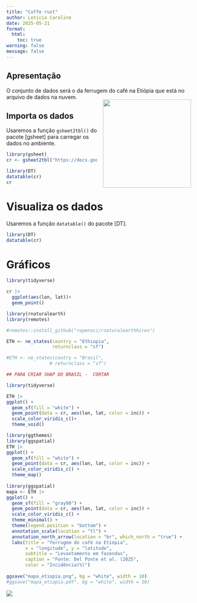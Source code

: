 ```yaml
---
title: "Coffe rust"
author: Letícia Caroline
date: 2025-05-21
format: 
  html:
    toc: true
warning: false
message: false
---
```


## Apresentação

O conjunto de dados será o da ferrugem do café na Etiópia que está no arquivo de dados na nuvem.![](images/café%20etiopia.jpg){style="float: right; margin: 15px" width="233"}

## Importa os dados

Usaremos a função `gsheet2tbl()` do pacote \[gsheet\] para carregar os dados no ambiente.

```r
library(gsheet)
cr <- gsheet2tbl("https://docs.google.com/spreadsheets/d/1bq2N19DcZdtax2fQW9OHSGMR0X2__Z9T/edit?gid=1871397229#gid=1871397229")

library(DT)
datatable(cr)
cr
```

# Visualiza os dados

Usaremos a função `datatable()` do pacote \[DT\].

```r
library(DT)
datatable(cr)
```

# Gráficos

```r
library(tidyverse)

cr |>
  ggplot(aes(lon, lat))+
  geom_point()

library(rnaturalearth)
library(remotes)

#remotes::install_github("ropensci/rnaturalearthhires")

ETH <- ne_states(country = "Ethiopia",
                 returnclass = "sf")

#ETH <- ne_states(coutry = "Brasil",
                # returnclass = "sf")

## PARA CRIAR SHAP DO BRASIL -  CORTAR

library(tidyverse)

ETH |>
ggplot() +
  geom_sf(fill = "white") +
  geom_point(data = cr, aes(lon, lat, color = inc)) +
  scale_color_viridis_c()+
  theme_void()

library(ggthemes)
library(ggspatial)
ETH |>
ggplot() +
  geom_sf(fill = "white") +
  geom_point(data = cr, aes(lon, lat, color = inc)) +
  scale_color_viridis_c() +
  theme_map() 
  
library(ggspatial)
mapa <- ETH |>
ggplot() +
  geom_sf(fill = "gray90") +
  geom_point(data = cr, aes(lon, lat, color = inc)) +
  scale_color_viridis_c() +
  theme_minimal() +
  theme(legend.position = "bottom") +
  annotation_scale(location = "tl") +
  annotation_north_arrow(location = "br", which_north = "true") + 
  labs(title = "ferrugem do café na Etiópia",
       x = "longitude", y = "latitude",
       subtitle = "Levantamento em fazendas", 
       caption = "Fonte: Del Ponte et al. (2025",
       color = "Incidência(%)") 
  
ggsave("mapa_etiopia.png", bg = "white", width = 10)
#ggsave("mapa_etiopia.pdf", bg = "white", width = 10)


```

![](mapa_etiopia.png)
